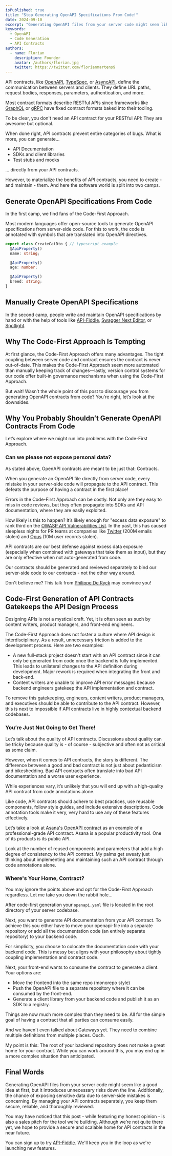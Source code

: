 ```yaml
---
isPublished: true  
title: "Stop Generating OpenAPI Specifications From Code!"  
date: 2024-09-10  
excerpt: "Generating OpenAPI files from your server code might seem like a good idea at first, but it introduces unnecessary risks down the line."  
keywords:
  - OpenAPI
  - Code Generation
  - API Contracts
authors:
  - name: Florian
    description: Founder
    avatar: /authors/florian.jpg
    twitter: https://twitter.com/florianmartens9 
---
```


API contracts, like [OpenAPI](https://swagger.io/specification/), [TypeSpec](https://typespec.io/), or [AsyncAPI](https://asyncapi.com/), define the communication 
between servers and clients. They define URL paths, request bodies, responses, parameters, authentication, and more.

Most contract formats describe RESTful APIs since frameworks like [GraphQL](https://graphql.org/) or [gRPC](https://grpc.io/) have fixed contract formats
baked into their tooling.

To be clear, you don't need an API contract for your RESTful API: They are awesome but optional.

When done right, API contracts prevent entire categories of bugs. What is more, you can generate...

- API Documentation
- SDKs and client libraries
- Test stubs and mocks

... directly from your API contracts.

However, to materialize the benefits of API contracts, you need to create - and maintain - them. And here 
the software world is split into two camps.

## Generate OpenAPI Specifications From Code

In the first camp, we find fans of the Code-First Approach.

Most modern languages offer open-source tools to generate OpenAPI specifications from server-side code. For this to work, 
the code is annotated with symbols that are translated into OpenAPI directives.

```typescript
export class CreateCatDto { // typescript example
  @ApiProperty()
  name: string;

  @ApiProperty()
  age: number;

  @ApiProperty()
  breed: string;
}
```

## Manually Create OpenAPI Specifications

In the second camp, people write and maintain OpenAPI specifications by hand or with 
the help of tools like [API-Fiddle](https://api-fiddle.com), [Swagger Next Editor](https://editor-next.swagger.io/), or [Spotlight](https://stoplight.io/solutions).

## Why The Code-First Approach Is Tempting

At first glance, the Code-First Approach offers many advantages. The tight coupling between server code and contract ensures the 
contract is never out-of-date. This makes the Code-First Approach seem more automated than manually keeping track of changes—lastly, version control systems for our code offer built-in governance mechanisms when using the Code-First Approach.

But wait! Wasn’t the whole point of this post to discourage you from generating OpenAPI contracts 
from code? You're right, let’s look at the downsides.

## Why You Probably Shouldn’t Generate OpenAPI Contracts From Code

Let’s explore where we might run into problems with the Code-First Approach.

### Can we please not expose personal data?

As stated above, OpenAPI contracts are meant to be just that: Contracts.

When you generate an OpenAPI file directly from server code, every mistake in your server-side code will propagate to the API 
contract. This defeats the purpose of having a contract in the first place!

Errors in the Code-First Approach can be costly. Not only are they easy to miss in code reviews, but they often 
propagate into SDKs and API documentation, where they are easily exploited.

How likely is this to happen? It’s likely enough for "excess data exposure" to rank third 
on the [OWASP API Vulnerabilities List](https://owasp.org/API-Security/editions/2019/en/0xa3-excessive-data-exposure/). In the past, this has caused sleepless nights for PR teams at companies like 
[Twitter](https://www.wired.com/story/twitter-leak-200-million-user-email-addresses/) (200M emails stolen) and [Opus](https://outshift.cisco.com/blog/top-5-api-security-breaches-in-2022) (10M user records stolen).

API contracts are our best defense against excess data exposure (especially when combined with gateways that 
take them as input), but they are only effective when not auto-generated from code.

Our contracts should be generated and reviewed separately to bind our server-side code to our contracts - not the other way around.

Don't believe me? This talk from [Philippe De Ryck](https://www.youtube.com/watch?v=7UBm8QFTaq0&t=1091s) may convince you!

## Code-First Generation of API Contracts Gatekeeps the API Design Process

Designing APIs is not a mystical craft. Yet, it is often seen as such by content writers, 
product managers, and front-end engineers.

The Code-First Approach does not foster a culture where API design is interdisciplinary. As a result, 
unnecessary friction is added to the development process. Here are two examples:

- A new full-stack project doesn't start with an API contract since it can only be generated from code once the backend is fully implemented.
This leads to unilateral changes to the API definition during development. Major rework is required when integrating the 
front and back-end.
- Content writers are unable to improve API error messages because backend engineers gatekeep the API implementation and contract.

To remove this gatekeeping, engineers, content writers, product managers, and executives should be able to contribute to
the API contract. However, this is next to impossible if API contracts live in highly contextual backend codebases.

### You’re Just Not Going to Get There!

Let’s talk about the quality of API contracts. Discussions about quality can be tricky because quality is - of course - subjective 
and often not as critical as some claim.

However, when it comes to API contracts, the story is different. The difference between a good and bad 
contract is not just about pedanticism and bikeshedding. Bad API contracts often translate into bad API documentation and a worse user experience.

While experiences vary, it’s unlikely that you will end up with a high-quality API contract from 
code annotations alone.

Like code, API contracts should adhere to best practices, use reusable components, 
follow style guides, and include extensive descriptions. Code annotation tools make it very, very hard to use any of these features effectively.

Let’s take a look at [Asana's OpenAPI contract](https://raw.githubusercontent.com/Asana/openapi/master/defs/asana_oas.yaml) as an example 
of a professional-grade API contract. Asana is a popular productivity tool. One of its products is its public API.

Look at the number of reused components and parameters that add a high degree of consistency to the API contract. My palms get sweaty just thinking 
about implementing and maintaining such an API contract through code annotations alone.

### Where's Your Home, Contract?
You may ignore the points above and opt for the Code-First Approach regardless. Let me take you down the rabbit hole...

After code-first generation your `openapi.yaml` file is located in the root directory of your server codebase.

Next, you want to generate API documentation from your API contract. To achieve this you either have to move your openapi-file into a separate repository or 
add all the documentation code (an entirely separate repository) to your backend code.

For simplicity, you choose to colocate the documentation code with your backend code. This is messy but aligns with your 
philosophy about tightly coupling implementation and contract code.

Next, your front-end wants to consume the contract to generate a client. Your options are:
-  Move the frontend into the same repo (monorepo style)
-  Push the OpenAPI file to a separate repository where it can be consumed by the front-end.
-  Generate a client library from your backend code and publish it as an SDK to a registry.

Things are now much more complex than they need to be. All for the simple goal of having a contract that all parties can consume easily.

And we haven't even talked about Gateways yet. They need to combine multiple definitions from multiple places. Ouch.

My point is this: The root of your backend repository does not make a great home for your contract. While you can work around this,
you may end up in a more complex situation than anticipated.

## Final Words

Generating OpenAPI files from your server code might seem like a good idea at first, but it 
introduces unnecessary risks down the line. Additionally, the chance of exposing sensitive data due to server-side 
mistakes is concerning. By managing your API contracts separately, you keep them secure, 
reliable, and thoroughly reviewed.

You may have noticed that this post - while featuring my honest opinion - is also a sales pitch for the tool we’re building. Although 
we’re not quite there yet, we hope to provide a secure and scalable home for API contracts in the near future.

You can sign up to try [API-Fiddle](https://api-fiddle.com/login). We'll keep you in the loop as we're launching new features.
